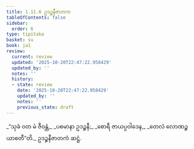 ```yaml
---
title: 1.11.6 ဥဒဉ္စနီဇာတက
tableOfContents: false
sidebar:
  order: 6
type: tipitaka
basket: su
book: ja1
review:
  current: review
  updated: '2025-10-20T22:47:22.958429'
  updated_by: ''
  notes: ''
  history:
  - state: review
    date: '2025-10-20T22:47:22.958429'
    updated_by: ''
    notes: ''
    previous_state: draft
---
```



<DynamicBreadcrumb />


<ReviewStatus review={frontmatter.review} showDetails={true} />

<HypothesisAnnotation frontmatter={frontmatter} />

<Division number="106" book="ja1" e="ch" v="22" p="25">

<Paragraph number="235" type="verses" book="ja1">
_“သုခံ ဝတ မံ ဇီဝန္တံ,_  
_ပစမာနာ ဥဒဉ္စနီ;_  
_စောရီ ဇာယပ္ပဝါဒေန,_  
_တေလံ လောဏဉ္စ ယာစတီ”တိ._  


</Paragraph>
</Division>

<Paragraph number="236" type="center" book="ja1">
ဥဒဉ္စနီဇာတကံ ဆဋ္ဌံ.
</Paragraph>
